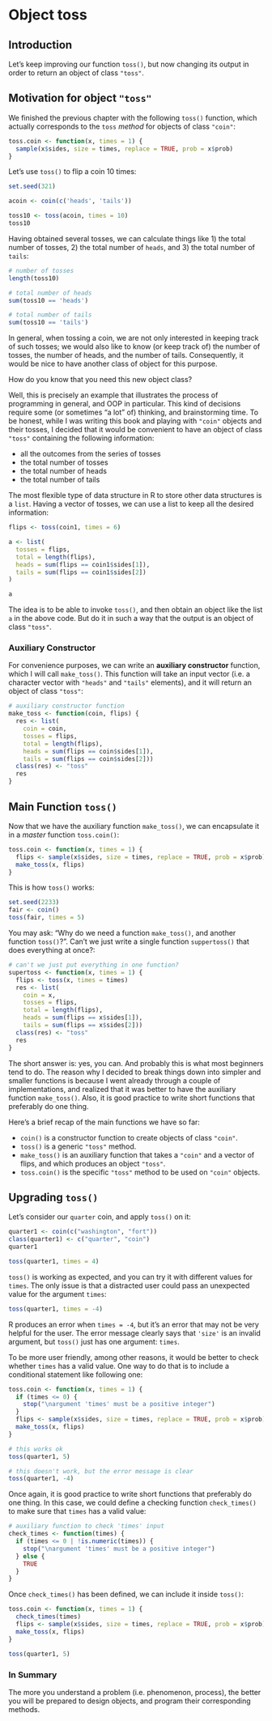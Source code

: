 # Object toss {#toss}

## Introduction

Let's keep improving our function `toss()`, but now changing its output in order to return an object of class `"toss"`.


## Motivation for object `"toss"`

We finished the previous chapter with the following `toss()` function, which actually corresponds to the `toss` _method_ for objects of class `"coin"`:

```r
toss.coin <- function(x, times = 1) {
  sample(x$sides, size = times, replace = TRUE, prob = x$prob)
}
```

Let's use `toss()` to flip a coin 10 times:

```r
set.seed(321)

acoin <- coin(c('heads', 'tails'))

toss10 <- toss(acoin, times = 10)
toss10
```

Having obtained several tosses, we can calculate things like 1) the total number of tosses, 2) the total number of `heads`, and 3) the total number of `tails`:

```r
# number of tosses
length(toss10)

# total number of heads
sum(toss10 == 'heads')

# total number of tails
sum(toss10 == 'tails')
```

In general, when tossing a coin, we are not only interested in keeping track of such tosses; we would also like to know (or keep track of) the number of tosses, the number of heads, and the number of tails. Consequently, it would be nice to have another class of object for this purpose.

How do you know that you need this new object class? 

Well, this is precisely an example that illustrates the process of programming in general, and OOP in particular. This kind of decisions require some (or sometimes "a lot" of) thinking, and brainstorming time. To be honest, while I was writing this book and playing with `"coin"` objects and their tosses, I decided that it would be convenient to have an object of class `"toss"` containing the following information:

- all the outcomes from the series of tosses
- the total number of tosses
- the total number of heads
- the total number of tails

The most flexible type of data structure in R to store other data structures is a `list`. Having a vector of tosses, we can use a list to keep all the desired information:

```r
flips <- toss(coin1, times = 6)

a <- list(
  tosses = flips, 
  total = length(flips),
  heads = sum(flips == coin1$sides[1]),
  tails = sum(flips == coin1$sides[2])
)

a
```

The idea is to be able to invoke `toss()`, and then obtain an object like the list `a` in the above code. But do it in such a way that the output is an object of class `"toss"`.


### Auxiliary Constructor

For convenience purposes, we can write an __auxiliary constructor__ function, which I will call `make_toss()`. This function will take an input vector (i.e. a character vector with `"heads"` and `"tails"` elements), and it will return an object of class `"toss"`:

```r
# auxiliary constructor function
make_toss <- function(coin, flips) {
  res <- list(
    coin = coin,
    tosses = flips,
    total = length(flips),
    heads = sum(flips == coin$sides[1]),
    tails = sum(flips == coin$sides[2]))
  class(res) <- "toss"
  res
}
```



## Main Function `toss()`

Now that we have the auxiliary function `make_toss()`, we can encapsulate it in a _master_ function `toss.coin()`:

```r
toss.coin <- function(x, times = 1) {
  flips <- sample(x$sides, size = times, replace = TRUE, prob = x$prob)
  make_toss(x, flips)
}
```

This is how `toss()` works:

```r
set.seed(2233)
fair <- coin()
toss(fair, times = 5)
```

You may ask: "Why do we need a function `make_toss()`, and another function `toss()`?". Can't we just write a single function `suppertoss()` that does everything at once?:

```r
# can't we just put everything in one function?
supertoss <- function(x, times = 1) {
  flips <- toss(x, times = times)
  res <- list(
    coin = x,
    tosses = flips,
    total = length(flips),
    heads = sum(flips == x$sides[1]),
    tails = sum(flips == x$sides[2]))
  class(res) <- "toss"
  res
}
```

The short answer is: yes, you can. And probably this is what most beginners tend to do. The reason why I decided to break things down into simpler and smaller functions is because I went already through a couple of implementations, and realized that it was better to have the auxiliary function `make_toss()`. Also, it is good practice to write short functions that preferably do one thing. 

Here's a brief recap of the main functions we have so far:

- `coin()` is a constructor function to create objects of class `"coin"`.
- `toss()` is a generic `"toss"` method.
- `make_toss()` is an auxiliary function that takes a `"coin"` and a vector of 
flips, and which produces an object `"toss"`.
- `toss.coin()` is the specific `"toss"` method to be used on `"coin"` objects.


## Upgrading `toss()`

Let's consider our `quarter` coin, and apply `toss()` on it:

```r
quarter1 <- coin(c("washington", "fort")) 
class(quarter1) <- c("quarter", "coin")
quarter1

toss(quarter1, times = 4)
```

\bigskip

`toss()` is working as expected, and you can try it with different values for `times`. The only issue is that a distracted user could pass an unexpected value for the argument `times`:

```r
toss(quarter1, times = -4)
```

R produces an error when `times = -4`, but it's an error that may not be very helpful for the user. The error message clearly says that `'size'` is an invalid argument, but `toss()` just has one argument: `times`.

To be more user friendly, among other reasons, it would be better to check whether `times` has a valid value. One way to do that is to include a conditional statement like following one:

```r
toss.coin <- function(x, times = 1) {
  if (times <= 0) {
    stop("\nargument 'times' must be a positive integer")
  }
  flips <- sample(x$sides, size = times, replace = TRUE, prob = x$prob)
  make_toss(x, flips)
}

# this works ok
toss(quarter1, 5)

# this doesn't work, but the error message is clear
toss(quarter1, -4)
```

Once again, it is good practice to write short functions that preferably do one thing. In this case, we could define a checking function `check_times()` to make sure that `times` has a valid value:

```r
# auxiliary function to check 'times' input
check_times <- function(times) {
  if (times <= 0 | !is.numeric(times)) {
    stop("\nargument 'times' must be a positive integer")
  } else {
    TRUE
  }
}
```

Once `check_times()` has been defined, we can include it inside `toss()`:

```r
toss.coin <- function(x, times = 1) {
  check_times(times)
  flips <- sample(x$sides, size = times, replace = TRUE, prob = x$prob)
  make_toss(x, flips)
}

toss(quarter1, 5)
```


### In Summary

The more you understand a problem (i.e. phenomenon, process), the better you will be prepared to design objects, and program their corresponding methods.
